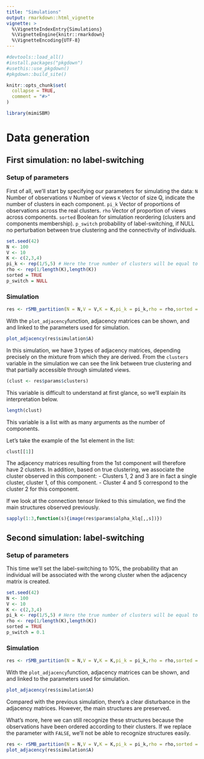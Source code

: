 ```yaml
---
title: "Simulations"
output: rmarkdown::html_vignette
vignette: >
  %\VignetteIndexEntry{Simulations}
  %\VignetteEngine{knitr::rmarkdown}
  %\VignetteEncoding{UTF-8}
---
```


```r
#devtools::load_all()
#install.packages("pkgdown")
#usethis::use_pkgdown()
#pkgdown::build_site()
```

```r
knitr::opts_chunk$set(
  collapse = TRUE,
  comment = "#>"
)
```

```r
library(mimiSBM)
```


# Data generation

## First simulation: no label-switching

### Setup of parameters
First of all, we'll start by specifying our parameters for simulating the data:
`N` Number of observations
`V` Number of views
`K` Vector of size Q, indicate the number of clusters in each component.
`pi_k` Vector of proportions of observations across the real clusters.
`rho` Vector of proportion of views across components.
`sorted` Boolean for simulation reordering (clusters and components membership).
`p_switch` probability of label-switching, if NULL no perturbation between true clustering and the connectivity of individuals.

```r
set.seed(42)
N <- 100
V <- 10
K <- c(2,3,4)
pi_k <- rep(1/5,5) # Here the true number of clusters will be equal to 5
rho <- rep(1/length(K),length(K))
sorted = TRUE
p_switch = NULL
```


### Simulation 

```r
res <- rSMB_partition(N = N,V = V,K = K,pi_k = pi_k,rho = rho,sorted = sorted,p_switch = p_switch)
```

With the `plot_adjacency`function, adjacency matrices can be shown, and and linked to the parameters used for simulation.
```r
plot_adjacency(res$simulation$A)
```

In this simulation, we have 3 types of adjacency matrices, depending precisely on the mixture from which they are derived. From the `clusters` variable in the simulation we can see the link between true clustering and that partially accessible through simulated views.

```r
(clust <- res$params$clusters)
```

This variable is difficult to understand at first glance, so we'll explain its interpretation below.

```r
length(clust)
```

This variable is a list with as many arguments as the number of components.

Let's take the example of the 1st element in the list:
```r
clust[[1]]
```

The adjacency matrices resulting from the 1st component will therefore have 2 clusters.
In addition, based on true clustering, we associate the cluster observed in this component: 
- Clusters 1, 2 and 3 are in fact a single cluster, cluster 1, of this component.
- Cluster 4 and 5 correspond to the cluster 2 for this component.

If we look at the connection tensor linked to this simulation, we find the main structures observed previously.
```r
sapply(1:3,function(s){image(res$params$alpha_klq[,,s])})
```

## Second simulation: label-switching

### Setup of parameters

This time we'll set the label-switching to $10\%$, the probability that an individual will be associated with the wrong cluster when the adjacency matrix is created.
```r
set.seed(42)
N <- 100
V <- 10
K <- c(2,3,4)
pi_k <- rep(1/5,5) # Here the true number of clusters will be equal to 5
rho <- rep(1/length(K),length(K))
sorted = TRUE
p_switch = 0.1
```


### Simulation 

```r
res <- rSMB_partition(N = N,V = V,K = K,pi_k = pi_k,rho = rho,sorted = sorted,p_switch = p_switch)
```

With the `plot_adjacency`function, adjacency matrices can be shown, and and linked to the parameters used for simulation.
```r
plot_adjacency(res$simulation$A)
```

Compared with the previous simulation, there's a clear disturbance in the adjacency matrices. However, the main structures are preserved.

What's more, here we can still recognize these structures because the observations have been ordered according to their clusters. If we replace the parameter with `FALSE`, we'll not be able to recognize structures easily.

```r
res <- rSMB_partition(N = N,V = V,K = K,pi_k = pi_k,rho = rho,sorted = FALSE,p_switch = p_switch)
plot_adjacency(res$simulation$A)
```



